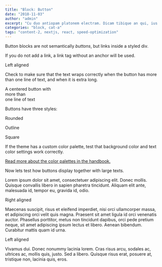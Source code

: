```yaml
---
title: "Block: Button"
date: "2018-11-03"
author: "admin"
excerpt: "Cu duo antiopam platonem electram. Dicam tibique an qui, ius ut integre rationibus, ad eos facilisi voluptatibus. Has et impetus labitur, ea duo laoreet sententiae. Hendrerit efficiendi voluptatibus has ea, corrumpit democritum eu sea"
categories: "block, cat-a"
tags: "content-2, nextjs, react, speed-optimization"
---
```


Button blocks are not semantically _buttons_, but links inside a styled div. 

If you do not add a link, a link tag without an anchor will be used.

Left aligned  

Check to make sure that the text wraps correctly when the button has more than one line of text, and when it is extra long.

A centered button with  
more than  
one line of text

Buttons have three styles: 

Rounded

Outline  

Square  

If the theme has a custom color palette, test that background color and text color settings work correctly. 

[Read more about the color palettes in the handbook.](https://wordpress.org/gutenberg/handbook/extensibility/theme-support/#block-color-palette)

Now lets test how buttons display together with large texts.

Lorem ipsum dolor sit amet, consectetuer adipiscing elit. Donec mollis. Quisque convallis libero in sapien pharetra tincidunt. Aliquam elit ante, malesuada id, tempor eu, gravida id, odio.

Right aligned  

Maecenas suscipit, risus et eleifend imperdiet, nisi orci ullamcorper massa, et adipiscing orci velit quis magna. Praesent sit amet ligula id orci venenatis auctor. Phasellus porttitor, metus non tincidunt dapibus, orci pede pretium neque, sit amet adipiscing ipsum lectus et libero. Aenean bibendum. Curabitur mattis quam id urna.

Left aligned  

Vivamus dui. Donec nonummy lacinia lorem. Cras risus arcu, sodales ac, ultrices ac, mollis quis, justo. Sed a libero. Quisque risus erat, posuere at, tristique non, lacinia quis, eros.
